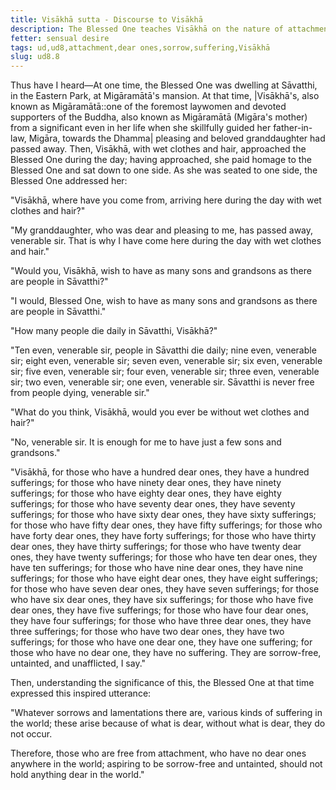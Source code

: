 ```yaml
---
title: Visākhā sutta - Discourse to Visākhā
description: The Blessed One teaches Visākhā on the nature of attachment and suffering.
fetter: sensual desire
tags: ud,ud8,attachment,dear ones,sorrow,suffering,Visākhā
slug: ud8.8
---
```


Thus have I heard—At one time, the Blessed One was dwelling at Sāvatthi, in the Eastern Park, at Migāramātā's mansion. At that time, |Visākhā's, also known as Migāramātā::one of the foremost laywomen and devoted supporters of the Buddha, also known as Migāramātā (Migāra's mother) from a significant even in her life when she skillfully guided her father-in-law, Migāra, towards the Dhamma| pleasing and beloved granddaughter had passed away. Then, Visākhā, with wet clothes and hair, approached the Blessed One during the day; having approached, she paid homage to the Blessed One and sat down to one side. As she was seated to one side, the Blessed One addressed her:

"Visākhā, where have you come from, arriving here during the day with wet clothes and hair?" 

"My granddaughter, who was dear and pleasing to me, has passed away, venerable sir. That is why I have come here during the day with wet clothes and hair."

"Would you, Visākhā, wish to have as many sons and grandsons as there are people in Sāvatthi?"

"I would, Blessed One, wish to have as many sons and grandsons as there are people in Sāvatthi."

"How many people die daily in Sāvatthi, Visākhā?"

"Ten even, venerable sir, people in Sāvatthi die daily; nine even, venerable sir; eight even, venerable sir; seven even, venerable sir; six even, venerable sir; five even, venerable sir; four even, venerable sir; three even, venerable sir; two even, venerable sir; one even, venerable sir. Sāvatthi is never free from people dying, venerable sir."

"What do you think, Visākhā, would you ever be without wet clothes and hair?"

"No, venerable sir. It is enough for me to have just a few sons and grandsons."

"Visākhā, for those who have a hundred dear ones, they have a hundred sufferings; for those who have ninety dear ones, they have ninety sufferings; for those who have eighty dear ones, they have eighty sufferings; for those who have seventy dear ones, they have seventy sufferings; for those who have sixty dear ones, they have sixty sufferings; for those who have fifty dear ones, they have fifty sufferings; for those who have forty dear ones, they have forty sufferings; for those who have thirty dear ones, they have thirty sufferings; for those who have twenty dear ones, they have twenty sufferings; for those who have ten dear ones, they have ten sufferings; for those who have nine dear ones, they have nine sufferings; for those who have eight dear ones, they have eight sufferings; for those who have seven dear ones, they have seven sufferings; for those who have six dear ones, they have six sufferings; for those who have five dear ones, they have five sufferings; for those who have four dear ones, they have four sufferings; for those who have three dear ones, they have three sufferings; for those who have two dear ones, they have two sufferings; for those who have one dear one, they have one suffering; for those who have no dear one, they have no suffering. They are sorrow-free, untainted, and unafflicted, I say."

Then, understanding the significance of this, the Blessed One at that time expressed this inspired utterance:

"Whatever sorrows and lamentations there are,
various kinds of suffering in the world;
these arise because of what is dear,
without what is dear, they do not occur.

Therefore, those who are free from attachment,
who have no dear ones anywhere in the world;
aspiring to be sorrow-free and untainted,
should not hold anything dear in the world."